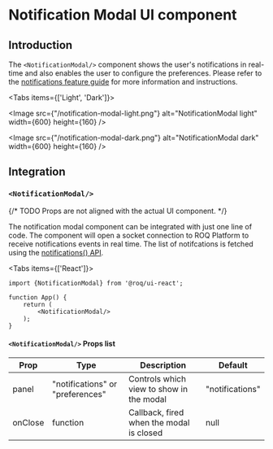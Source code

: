 
# Notification Modal UI component

## Introduction

The `<NotificationModal/>` component shows the user's notifications in real-time and also enables the user to
configure the preferences. Please refer to the [notifications feature guide](/notifications) for more
information and instructions.

<Tabs items={['Light', 'Dark']}><Tab>

<Image
src={"/notification-modal-light.png"}
alt="NotificationModal light"
width={600}
height={160}
/>

</Tab><Tab>

<Image
src={"/notification-modal-dark.png"}
alt="NotificationModal dark"
width={600}
height={160}
/>

</Tab></Tabs>

## Integration

<DoBasicSetup />

### `<NotificationModal/>`

{/* TODO Props are not aligned with the actual UI component. */}

The notification modal component can be integrated with just one line of code. The component will open a socket
connection to ROQ Platform to receive notifications events in real time. The list of notifcations is fetched using the
[notifications() API](/notifications/api#notifications).

<Tabs items={['React']}><Tab>

```tsx
import {NotificationModal} from '@roq/ui-react';

function App() {
    return (
        <NotificationModal/>
    );
}
```

#### `<NotificationModal/>` Props list

| Prop    | Type                             | Description                              | Default         |
|---------|----------------------------------|------------------------------------------|-----------------|
| panel   | "notifications" or "preferences" | Controls which view to show in the modal | "notifications" |
| onClose | function                         | Callback, fired when the modal is closed | null            |

</Tab></Tabs>
